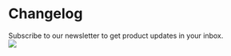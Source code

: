 <div class="changelogMainContainerWrapper">
<div class="changelogMainContainer">

<div class="changelogHeader">
  <div class="changelogHeaderLeft">
    <h1
      className="changelogTitle text-4xl tracking-tighter text-center font-extrabold
md:text-5xl mt-8 pb-6"
    >
      Changelog
    </h1>
    <span>
      <a>Subscribe to our newsletter</a> to get product updates in your inbox.
    </span>
  </div>
  <img
    class="changelogHeaderImg"
    src="/changelog/changelog-header.png"
    className="max-w-full h-auto"
  />
</div>


<ChangelogIndex />

</div>
</div>
